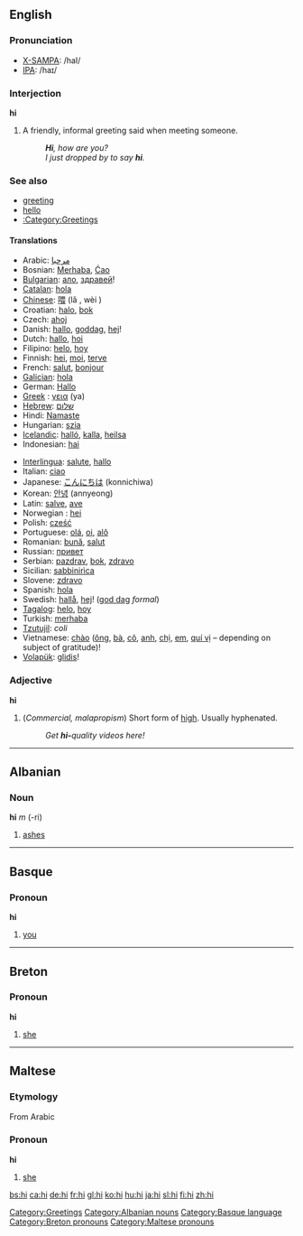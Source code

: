 ==English==

===Pronunciation===
*[[w:X-SAMPA|X-SAMPA]]: /haI/
*[[w:IPA|IPA]]: /haɪ/

===Interjection===
'''hi'''

# A friendly, informal greeting said when meeting someone.
#: '''''Hi''', how are you?''
#: ''I just dropped by to say '''hi'''.''

===See also===
*[[greeting]]
*[[hello]]
*[[:Category:Greetings]]

====Translations====
{{top}}
*Arabic: [[مرحبا]]
*Bosnian: [[Merhaba]], [[Ciao|Ćao]]
*[[w:Bulgarian language|Bulgarian]]: [[ало]], [[здравей]]!
*[[Catalan]]: [[hola]]
*[[w:Chinese language|Chinese]]: [[喂]] (lǎ , wèi )
*Croatian: [[halo]], [[bok]]
*Czech: [[ahoj]]
*Danish: [[hallo]], [[goddag]], [[hej]]!
*Dutch: [[hallo]], [[hoi]]
*Filipino: [[helo]], [[hoy]]
*Finnish: [[hei]], [[moi]], [[terve]]
*French: [[salut]], [[bonjour]]
*[[w:Galician|Galician]]: [[hola]]
*German: [[Hallo]]
*[[w:Greek language|Greek]]<!-- Please note that this makes sense, so that Greek (Modern) and Greek (Ancient) are both listed under 'G' -->: [[γεια]] (ya)
*[[w:Hebrew language|Hebrew]]: [[שלום]]
*Hindi: [[Namaste]]
*Hungarian: [[szia]]
*[[w:Icelandic language|Icelandic]]: [[halló]], [[kalla]], [[heilsa]]
*Indonesian: [[hai]]
{{mid}}
*[[w:Interlingua|Interlingua]]: [[salute]], [[hallo]]
*Italian: [[ciao]]
*Japanese: [[こんにちは]] (konnichiwa)
*Korean: [[안녕]] (annyeong)
*Latin: [[salve]], [[ave]]
*Norwegian<!--do not wikify-->: [[hei]]
*Polish: [[cześć]]
*Portuguese: [[olá]], [[oi]], [[alô]]
*Romanian: [[bună]], [[salut]] 
*Russian: [[привет]]
*Serbian: [[pazdrav]], [[bok]], [[zdravo]]
*Sicilian: [[sabbinirìca]]
*Slovene: [[zdravo]]
*Spanish: [[hola]]
*Swedish: [[hallå]], [[hej]]! ([[god dag]] ''formal'')
*[[w:Tagalog language|Tagalog]]: [[helo]], [[hoy]]
*Turkish: [[merhaba]]
*[[Tzutujil]]: ''coli''
*Vietnamese: [[chào]] ([[ông]], [[bà#Vietnamese|bà]], [[cô#Vietnamese|cô]], [[anh#Vietnamese|anh]], [[chị]], [[em#Vietnamese|em]], [[quí vị]] &ndash; depending on subject of gratitude)!
*[[w:Volapük|Volapük]]: [[glidis]]!
{{bottom}}

[[Category:Greetings]]

===Adjective===
'''hi'''

# (''Commercial, malapropism'') Short form of [[high]].  Usually hyphenated.
#: ''Get '''hi-'''quality videos here!''

----

==Albanian==
===Noun===
'''hi''' ''m'' (-ri)

# [[ashes]]

[[Category:Albanian nouns]]

----

==Basque==
===Pronoun===
'''hi'''

# [[you]]

[[Category:Basque language]]

----

==Breton==
===Pronoun===
'''hi'''

# [[she]]

[[Category:Breton pronouns]]

----

==Maltese==
===Etymology===
From Arabic
===Pronoun===
'''hi'''

#[[she]]

[[Category:Maltese pronouns]]

[[bs:hi]]
[[ca:hi]]
[[de:hi]]
[[fr:hi]]
[[gl:hi]]
[[ko:hi]]
[[hu:hi]]
[[ja:hi]]
[[sl:hi]]
[[fi:hi]]
[[zh:hi]]